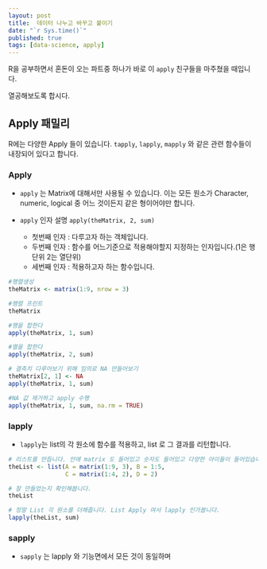 ```yaml
---
layout: post
title:  데이터 나누고 바꾸고 붙이기
date: "`r Sys.time()`"
published: true
tags: [data-science, apply]
---
```


R을 공부하면서 혼돈이 오는 파트중 하나가 바로 이 `apply` 친구들을 마주쳤을 때입니다.

열공해보도록 합시다. 

## Apply 패밀리

R에는 다양한 Apply 들이 있습니다. `tapply`, `lapply`, `mapply` 와 같은 관련 함수들이 내장되어 있다고 합니다.

### Apply

- `apply` 는 Matrix에 대해서만 사용될 수 있습니다. 이는 모든 원소가 Character, numeric, logical 중 어느 것이든지 같은 형이어야만 합니다. 

- `apply` 인자 설명 ```apply(theMatrix, 2, sum)``` 
  * 첫번째 인자 : 다루고자 하는 객체입니다.
  * 두번째 인자 : 함수를 어느기준으로 적용해야할지 지정하는 인자입니다.(1은 행단위 2는 열단위) 
  * 세번째 인자 : 적용하고자 하는 함수입니다.
  
```r

#행렬생성
theMatrix <- matrix(1:9, nrow = 3)

#행렬 프린트
theMatrix

#행을 합한다
apply(theMatrix, 1, sum)

#열을 합한다
apply(theMatrix, 2, sum)

# 결측치 다루어보기 위해 임의로 NA 만들어보기
theMatrix[2, 1] <- NA
apply(theMatrix, 1, sum)

#NA 값 제거하고 apply 수행
apply(theMatrix, 1, sum, na.rm = TRUE)

```

### lapply

* `lapply`는 list의 각 원소에 함수를 적용하고, list 로 그 결과를 리턴합니다.

```r
# 리스트를 만듭니다. 안에 matrix 도 들어있고 숫자도 들어있고 다양한 아이들이 들어있습니다.
theList <- list(A = matrix(1:9, 3), B = 1:5, 
                C = matrix(1:4, 2), D = 2)

# 잘 만들었는지 확인해봅니다.
theList

# 정말 List 각 원소를 더해줍니다. List Apply 여서 lapply 인가봅니다.
lapply(theList, sum)

```


### sapply

* `sapply` 는 lapply 와 기능면에서 모든 것이 동일하며 






